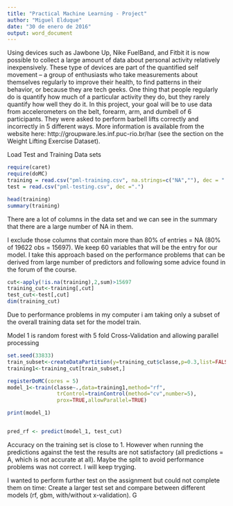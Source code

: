 ```yaml
---
title: "Practical Machine Learning - Project"
author: "Miguel Elduque"
date: "30 de enero de 2016"
output: word_document
---
```

Using devices such as Jawbone Up, Nike FuelBand, and Fitbit it is now possible to collect a large amount of data about personal activity relatively inexpensively. These type of devices are part of the quantified self movement – a group of enthusiasts who take measurements about themselves regularly to improve their health, to find patterns in their behavior, or because they are tech geeks. One thing that people regularly do is quantify how much of a particular activity they do, but they rarely quantify how well they do it. In this project, your goal will be to use data from accelerometers on the belt, forearm, arm, and dumbell of 6 participants. They were asked to perform barbell lifts correctly and incorrectly in 5 different ways. More information is available from the website here: http://groupware.les.inf.puc-rio.br/har (see the section on the Weight Lifting Exercise Dataset).

Load Test and Training Data sets
```r
require(caret)
require(doMC)
training = read.csv("pml-training.csv", na.strings=c("NA",""), dec = ".")
test = read.csv("pml-testing.csv", dec =".")

head(training)
summary(training)
```

There are a lot of columns in the data set and we can see in the summary that there are a large number of NA in them. 

I exclude those columns that contain more than 80% of entries = NA (80% of 19622 obs = 15697). We keep 60 variables that will be the entry for our model. I take this approach based on the performance problems that can be derived from large number of predictors and following some advice found in the forum of the course.

```r
cut<-apply(!is.na(training),2,sum)>15697
training_cut<-training[,cut]
test_cut<-test[,cut]
dim(training_cut)
```

Due to performance problems in my computer i am taking only a subset of the overall training data set for the model train.

Model 1 is random forest with 5 fold Cross-Validation and allowing parallel processing

```r
set.seed(33833)
train_subset<-createDataPartition(y=training_cut$classe,p=0.3,list=FALSE)
training1<-training_cut[train_subset,]

registerDoMC(cores = 5)
model_1<-train(classe~.,data=training1,method="rf",
                trControl=trainControl(method="cv",number=5),
                prox=TRUE,allowParallel=TRUE)

print(model_1)


pred_rf <- predict(model_1, test_cut)


```

Accuracy on the training set is close to 1. However when running the predictions against the test the results are not satisfactory (all predictions = A, which is not accurate at all). 
Maybe the split to avoid performance problems was not correct. I will keep tryging.

I wanted to perform further test on the assignment but could not complete them on time:
Create a larger test set and compare between different models (rf, gbm, with/without x-validation). G
